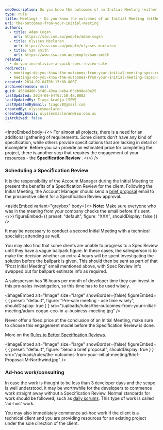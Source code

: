 ```yaml
---
seoDescription: Do you know the outcomes of an Initial Meeting (either Specification Review or Ad Hoc)?
type: rule
title: Meetings - Do you know the outcomes of an Initial Meeting (either Spec Review or Ad Hoc)?
uri: the-outcomes-from-your-initial-meeting
authors:
  - title: Adam Cogan
    url: https://ssw.com.au/people/adam-cogan
  - title: Ulysses Maclaren
    url: https://ssw.com.au/people/ulysses-maclaren
  - title: Sam Smith
    url: https://www.ssw.com.au/people/sam-smith
related:
  - do-you-incentivize-a-quick-spec-review-sale
redirects:
  - meetings-do-you-know-the-outcomes-from-your-initial-meeting-spec-review-or-ad-hoc-work
  - meetings-do-you-know-the-outcomes-from-your-initial-meeting-(spec-review-or-ad-hoc-work)
created: 2014-02-04T06:13:00.000Z
archivedreason: null
guid: 4568d400-5f40-40ea-b4ba-63eb98e40e25
lastUpdated: 2024-09-04T03:50:48.000Z
lastUpdatedBy: Tiago Araújo [SSW]
lastUpdatedByEmail: tiagov8@gmail.com
createdBy: ulyssesmaclaren
createdByEmail: ulyssesmaclaren@ssw.com.au
isArchived: false
---
```


<introEmbed
  body={<>
For almost all projects, there is a need for an additional gathering of requirements. Some clients don't have any kind of specification, while others provide specifications that are lacking in detail or incomplete. Before you can provide an estimated price for completing the project, there is another step that requires the engagement of your resources - the **Specification Review** .
  </>}
/>
### Scheduling a Specification Review

It is the responsibility of the Account Manager during the Initial Meeting to present the benefits of a Specification Review for the client. Following the Initial Meeting, the Account Manager should send a [brief proposal](/do-you-know-the-difference-between-a-brief-proposal-and-a-specification-review) email to the prospective client for a Specification Review approval.


<asideEmbed
  variant="greybox"
  body={<>
    **Note:** Make sure everyone who was in the meeting from your company checks the email before it's sent.
  </>}
  figureEmbed={{
    preset: "default",
    figure: "XXX",
    shouldDisplay: false
  }}
/>


It may be necessary to conduct a second Initial Meeting with a technical specialist attending as well.

You may also find that some clients are unable to progress to a Spec Review until they have a vague ballpark figure. In these cases, the salesperson is to make the decision whether an extra 4 hours will be spent investigating the solution before the ballpark is given. This should then be sent as part of that "Post Initial Meeting" email mentioned above, with Spec Review info swapped out for ballpark estimate info as required.

A salesperson has 16 hours per month of developer time they can invest in this pre-sales investigation, so this time has to be used wisely.


<imageEmbed
  alt="Image"
  size="large"
  showBorder={false}
  figureEmbed={ {
    preset: "default",
    figure: "Pre-sale meeting - use time wisely",
    shouldDisplay: true
  } }
  src="/uploads/rules/the-outcomes-from-your-initial-meeting/adam-cogan-ceo-in-a-business-meeting.jpg"
/>


Never offer a fixed price at the conclusion of an Initial Meeting, make sure to choose this engagement model before the Specification Review is done.

More on the [Rules to Better Specification Reviews](/rules-to-better-specification-reviews).


<imageEmbed
  alt="Image"
  size="large"
  showBorder={false}
  figureEmbed={ {
    preset: "default",
    figure: "Send a brief proposal",
    shouldDisplay: true
  } }
  src="/uploads/rules/the-outcomes-from-your-initial-meeting/Brief-Proposal-MrNorthwind.jpg"
/>


### Ad-hoc work/consulting

In case the work is thought to be less than 3 developer days and the scope is well understood, it may be worthwhile for the developers to commence work straight away without a Specification Review. Normal standards for work should be followed, such as [daily scrums](/methodology-do-you-do-daily-scrums-aka-stand-up-meetings). This type of work is called 'ad-hoc' work.

You may also immediately commence ad-hoc work if the client is a technical client and you are providing resources for an existing project under the sole direction of the client.
